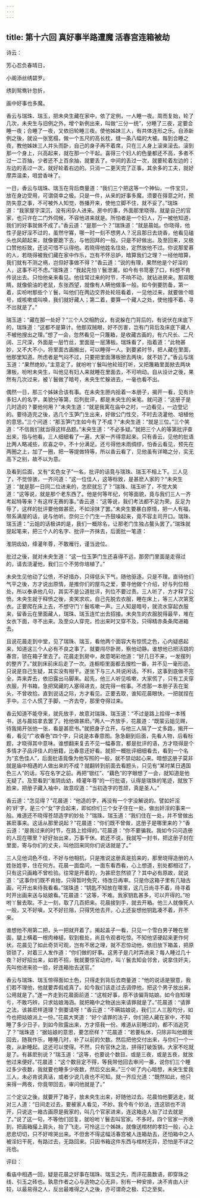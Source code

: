 ```yaml
---
---
---
```

title: 第十六回 真好事半路遭魔 活春宫连箱被劫
---



诗云：

芳心忍负春晴日，

小阁添丝绣碧罗。

绣到鸳鸯针忽折，

画中好事也多魔。

香云与瑞珠、瑞玉，把未央生藏在家中，依了定例，一人睡一夜。周而复始，轮了几次，未央生与旧例之外，增个新例出来，叫做“三分一统”，分睡了三夜，定要合睡一夜；合睡了一夜，又依旧轮睡三夜。使他姊妹三人，有共体连形之乐。自添新例之後，就设一张宽榻，做一个五尺的高长枕，缝一条八幅的大被。每到合睡之夜，教他姊妹三人并头而卧，自己的身子再不着席，只在三人身上滚来滚去。滚到那一个身上，兴高起来，就在那一个干起。喜得三个妇人的色量都还不高，多者不过一二百抽，少者还不上百余抽，就要丢了。中间的丢过一次，就要轮着左边的；左边的丢过一次，就好轮着右边的。只消一二更天完了正事，其余多的工夫，就好摩弄温柔，咀尝香味了。

一日，香云与瑞珠、瑞玉在背后商量道：“我们三个把这等一个神仙，一件宝贝，放在身边受用，可谓侥幸之极。只是一件，从来的好事多魔，须要在得意之时，预防失意之事，不可被外人知觉，唇播开来，使他立脚不住，就不妥了。”瑞珠道：“我家屋宇深沉，没有闲杂人进来。房中的事，外面那里晓得。就是自己的官家，也只许在二门外伺候，不容他进来就是。所怕者是一个妇人，万一被他知道，我们的好事就做不成了。”香云道：“是那一个？”瑞珠道：“就是晨姑。你晓得，他性子是好淫不过的，虽然守寡，哪一时一刻不想男人？况且那日去烧香，他看见磕头也风颠起来，就像要跪下去，与他回拜的一般。只是不好做出。及至回来，又极口赞他标致，还说可惜不认得他。若晓得他姓名住处，定然放他不过。你说那爱慕的人，若晓得被我们藏在家中作乐，岂有不怀忌妒，暗算我们之理？一经他暗算，我们就有不测之祸，岂但好事做不得？”香云道：“说的有理，果然他是个好淫的人，这事不可不虑。”瑞珠道：“我起先怕丫鬟泄漏，如今有书笥塞了口，料想不肯传说出去。只怕他亲来看见。他往常过来的时节，不响不动，就钻进房来。那双眼睛，就像偷油的老鼠，东张西望，就像有人瞒他做事一般。如今倒要防备，第一着，实吩咐那些个丫鬟，叫他们在两边交界处轮班看着，一见他过来，就要做个暗号，或咳嗽或叫唤，我们就好藏人；第二着，要算一个藏人之处，使他撞不着、寻不出就是了。”

瑞玉道：“藏在那一处好？”三个人交相酌议，有说躲在门背后的，有说伏在床底下的，瑞珠道：“这都不是算计。他那双贼眼，好不厉害，岂有门背后及床底下藏人不被他搜出之理。”想了一会，忽然看见一只篾箱，是收藏古画的，有六尺长、二尺阔、三尺深，外面是一层竹丝，里面是一层薄板。瑞珠看了，指着道：“此物甚妙，又不大不小，将里面古画搬出，可以睡得一人。到要紧时节，把人藏在里面，他那里知道。所虑者是气闷不过，只要把里面薄板掀去两块，就不妨了。”香云与瑞玉道：“果然绝妙。”主意定了，就吩咐丫鬟叫他轮班打听，又把篾箱里面掀去两块薄板，吩咐未央生，叫他见有妇人来就睡在里面去，不可响动。自从设计之後，果然有几次过来，被丫鬟做了暗号，未央生忙躲进去，一毫也看不出。

偶然一日，那三个姊妹合该有事。在未央生匣内拾着一本册子，揭开一看，见有许多妇人的名字，美貌分等第，后列批评，都是未央生的亲笔。就问道：“这册子是几时造的？要他何用？”未央生道：“就是我寓在庙中之时，一边看见，一边登记的。要待造完之後，选几个玉笋门生出来，好做公门性交，不时去浇灌他、培植他的意思。”三个问道：“那玉笋门生如今有了不成？”未央生道：“就是三位。”三个笑道：“不信我们就当得这样品题。”未央生道：“不必多疑。”就把三个人的等第批评查出来，指与他看。三人细细看了一遍，大家一齐得意起来。只有香云，见他的批语比两人略减些，欢喜之中，不十分满足。还亏得他未雨绸缪，怕香云看见，预先在两圈之上，加了一圈，把一等提做特等，所以香云看了，见他虽有详略之分，实无高下之别，故不以为意。

及看到后面，又有“玄色女子”一名，批评的话竟与瑞珠、瑞玉不相上下。三人见了，不觉惊骇，一齐问道：“这一位佳人，这等标致，是甚麽人家的？”未央生道：“就是那一日同二位进来的，怎麽就忘了？”瑞珠、瑞玉听了，不觉大笑道：“这等说，就是那个老东西了。他是何等年纪，何等面貌，竟与我们三人一齐考起特等来？有这样无赛的事。”香云道：“这等说，我们考法都不足为荣，反足为辱了，这样的批评要他做甚麽，不如涂抹了罢。”未央生要暴白原情，把一人有福，带系满屋的话，说与他听。奈何三个门生一齐鼓噪起来，竟不容主司开口。瑞珠、瑞玉道：“云姐的话极讲的是，我们一概除名，让那老门生独占鳌头罢了。”瑞珠就提起笔来，把三个人的名字、批评一齐抹去，后面批一笔道：

淮阴齿幼，绛灌年尊，不敢雁行，谨当逊位。

批过之後，就对未央生道：“这一位玉笋门生还喜得不远，那旁门里面是走得过的，请去浇灌他，我们三个不劳你培植了。”

未央生见他动了公愤，不好措办，只得低头下气，随他驱逐，只是不理。直待他们气平之後，方才说出原情，是推你们的屋鸟之爱，要寻他做个介绍，好与列位相处，所以奉承他几句，其实不是公道批评，列位不要过责。三人听了，方才释了公愤。未央生就于释愤之後，卖笑求欢。自己先脱去衣服，睡在床上，等三人次第宽衣。正要爬在床上去，不想守门丫鬟咳嗽一声。三人知是暗号，就流水穿起衣服来，留香云在里面藏人，瑞珠、瑞玉连忙出去招接。未央生的衣服脱得最早，堆在女衣下面，寻不出来。及至众人穿完，捡出来时又穿不及，只得精赤条条爬进箱去。

且说花晨走到中堂，见了瑞珠、瑞玉，看他两个面容大有惊慌之色，心内疑惑起来，知道这三个人必有不良之事了。就要闯尽卧房，察他动静。谁想他已把活跳的春宫，锁在箱子里去了。花晨走到房中，故意喝彩他道：“好几日不来，一发摆列的整齐了。”就到床前床后走了一次。连橱柜里面都去搜检一番，并不见一毫形迹。只说是自己生疑，其实没有相干。遂坐下与三人共说闲话。不料，这事到底做不完全，弄来弄去，依旧露出马脚来。起先，他三人听见咳嗽，大家慌了，只有工夫穿衣服，开书箱，急把窝藏的人塞得进去，就完得一桩事。不虑那一本册子丢在案头，不曾收拾。直到说话之际，方才看见。正要去取，谁知花晨眼快，一把就捏在手中。三个人慌了手脚，一齐去夺，那里夺得过来。

香云知道不能夺来，就先放手，故意对瑞珠、瑞玉道：“不过是路上拾得一本残书，送与晨姑拿去罢了。抢他做甚麽。”两人一齐放手，花晨道：“既蒙云姐见赐，待我揭开张他一张，看是甚麽书。”就把身子立开，与他三人隔了一丈多路，揭开一看，看见“广收春色”四个字，只说是本春意图。急急翻到后面，先看人物，后看标题，才晓得其中意味。谁想翻来复去不见一幅春宫，都是批评的语，方才晓得是个多情才子品评佳人的册籍，比春意还好看。就把一概批评细细看去，看到一个名为“玄色佳人”，后面批语竟像为他写照的一般，就不禁动起心来。暗想这册子莫非就是庙中相遇的人做出来的不成？就翻转到前面去看题头，只见有“某时某日遇国色三人”的话，写在名字之前。再把“银红”、“藕色”的字眼想了一会，就知道是他无疑了。及至看到“淮阴齿幼，绛灌年尊”的一行批语，认得是瑞珠的笔迹，就放下脸来，把册子藏入袖中，故意叹道：“当初造字的苍颉，真是圣人。”

香云道：“怎见得？”花晨道：“他造的字，再没有一个字没解说的。譬如奸淫的‘奸’字，是三个“女”字合起来，即如你们三个女子住在一处，做出奸淫的事来一般。难道还不晓得苍颉造字的妙处？”瑞珠、瑞玉道：“我们住在一处，并不曾做出甚麽事来。这话从那里说起？”花晨道：“你们既不曾做，这册子是哪里来的？”香云道：“是我过来的时节，在路上拾得的。”花晨道：“你不要骗我。我如今只问造册的人现在哪里？好好抬出来，万事干休。若还不说，我就写一封书，把这册子封在里面，寄与你们的丈夫，叫他回来同你们说话就是了。”

三人见他词色不佳，不好与他相抗，只是推说这册真是拾来的，那里晓得造册的人姓张姓李，住在何方。花晨一面盘问，一面东看西看，心上想道，别处都相过了，只有这只画箱不曾检验。往常是开着的，为甚麽忽然锁了？其中必有原故，就说道：“这事你们既不肯抬，只得暂时免究，待改日再审。只是你这箱子里有几轴古画，可开出来待我看看。”瑞珠道：“钥匙不知放在哪里，这几日尚寻不着，待寻着时开出画来送与姑娘看。”花晨道：“这等，不难。我家钥匙甚多，可以开得的。”吩咐丫鬟去取。不上一刻，取了几百把来。花晨接到手，就去开箱。他三人就像死人一般，又不好嗔，又不好拦阻，只得凭他去开。心上还妄想他钥匙凑不着，开不来。

谁想他不用第二把，头一把就开着了。揭起盖子一看，只见一个雪白男子睡在里面，腿上横着一根肉棒槌，软到极处，尚且令观者吃惊。不知他坚硬起来更作何状。花晨见了如此奇货可观，岂有不居之理，就不忍惊动他，依旧放下箱盖，把原锁锁了，对着三人发作道：“你们做的好事。这男子是几时弄进来？每人睡过几十夜？好好招出来，如若不招，我就要惊官动府，叫丫鬟去知会邻舍，说拿住奸夫，先叫他进来验一验，好连箱抬去送官。”

香云与瑞珠、瑞玉惊得面如土色，只得走到背后去商量道：“他的说话是狠意，我们若不理他，他就要弄假成真了。如今我们该走过去调停他，把这个男子放出来，公用就是了。”遂一齐走到花晨面前道：“这桩好事，原不该偏背姑娘。如今自知理亏，不敢巧辨，只求姑娘海涵。就把箱中之物送出来请罪就是了。”花晨道：“请罪之法，该甚麽样道理？倒要请呀！”香云道：“不瞒姑娘说，我们三人三股均分，如今也把姑娘派上一份。”花晨大笑道：“好个请罪的法子，你们把人藏在家中，不知睡了多少日子，到如今败露出来，方才搭我一份。难道从前睡过的，都不消追究了？”瑞珠道：“据姑娘的意思，要怎麽样？”花晨道：“若要私休，只除非叫他跟我回去，随我作乐，睡睡几时，补了以前的欠数。然后把他交付出来，与你们一个一夜，从新睡起。这还可以使得。不然，只有官休之法，拼得打破饭锅，大家不吃就是了。有甚麽别说？”瑞玉道：“这等，也要说个数目。或是三夜，或是五夜，就放他过来便好。”花晨道：“这个数目定不得，等我带他回去审问一番，说你们三个睡过多少夜数，我就要也睡多少夜数，然后交出来。”三个听了内心暗想，未央生爱我三人，未必肯说真话，或者少说几夜也不可知。就一齐应允道：“既然如此，他只来得一两夜，你竟带回去，审问他就是了。”

三个定议之後，就要开了箱子，放未央生出来，好随他过去。花晨怕他要逃走，就对三人道：“日间走过去，要被家人看见，不妙。我今有个妙法，连这锁也不消开，只说这一箱古画原是我家的，叫几个官家进来，连这箱连人抬了过去就是了。”说了这一句，不等他们回复，就吩咐丫鬟去叫官家。不多时，四个官家一齐唤到，把画箱撮上肩头，抬了飞走。可怜这三个姊妹，就像送棺材的孝妇一般，心上悲悲切切，只不好啼哭出来。不但舍不得这幅活春宫被人连箱劫去，还怕箱中之人被淫妇干死，有路过去，无路回来。只因书箱这件东西与棺材无异，恐怕是不详之兆也。

评曰：

看庙中相遇一回，疑是花晨之好事在瑞珠、瑞玉之先，而评花晨数语，即穿珠之线、引玉之砖也。孰意作者之心与造物之心无异，别有一种安排，决不肯由人计较，以最易得之人，反出最难得之人之後，亦可谓奇之极、幻之至矣。